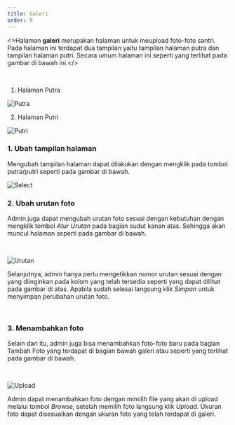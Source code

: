 ```yaml
---
title: Galeri
order: 9
---
```


<>Halaman <b>galeri</b> merupakan halaman untuk meupload foto-foto santri. Pada halaman ini terdapat dua tampilan yaitu tampilan halaman putra dan tampilan halaman putri. Secara umum halaman ini seperti yang terlihat pada gambar di bawah ini.</><br/>

<br/>

1. Halaman Putra

![Putra](./putra.png)<br/>

2. Halaman Putri

![Putri](./putri.png)<br/>

### 1. Ubah tampilan halaman

Mengubah tampilan halaman dapat dilakukan dengan mengklik pada tombol putra/putri seperti pada gambar di bawah.

![Select](./select.png)<br/>

### 2. Ubah urutan foto

Admin juga dapat mengubah urutan foto sesuai dengan kebutuhan dengan mengklik tombol <i>Atur Urutan</i> pada bagian sudut kanan atas. Sehingga akan muncul halaman seperti pada gambar di bawah.

<br/>

![Urutan](./ubah-urutan.png)<br/>

Selanjutnya, admin hanya perlu mengetikkan nomor urutan sesuai dengan yang diinginkan pada kolom yang telah tersedia seperti yang dapat dilihat pada gambar di atas. Apabila sudah selesai langsung klik <i>Simpan</i> untuk menyimpan perubahan urutan foto.

<br/>

### 3. Menambahkan foto

Selain dari itu, admin juga bisa menambahkan foto-foto baru pada bagian Tambah Foto yang terdapat di bagian bawah galeri atau seperti yang terlihat pada gambar di bawah.

<br/>

![Upload](./upload.png)<br/>

Admin dapat menambahkan foto dengan mimilih file yang akan di upload melalui tombol <i>Browse</i>, setelah memilih foto langsung klik <i>Upload</i>. Ukuran foto dapat disesuaikan dengan ukuran foto yang telah terdapat di galeri.
